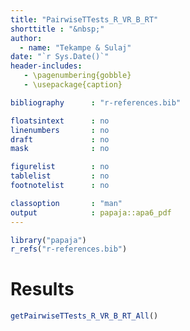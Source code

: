```yaml
---
title: "PairwiseTTests_R_VR_B_RT"
shorttitle : "&nbsp;"
author: 
  - name: "Tekampe & Sulaj"
date: "`r Sys.Date()`"
header-includes:
   - \pagenumbering{gobble}
   - \usepackage{caption}

bibliography      : "r-references.bib"

floatsintext      : no
linenumbers       : no
draft             : no
mask              : no

figurelist        : no
tablelist         : no
footnotelist      : no

classoption       : "man"
output            : papaja::apa6_pdf
---
```


```r
library("papaja")
r_refs("r-references.bib")
```

\captionsetup[table]{labelformat=empty}

# Results
```r
getPairwiseTTests_R_VR_B_RT_All()
```